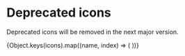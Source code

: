 

<Meta title="Icons/Deprecated/Icons" />

# Deprecated icons

Deprecated icons will be removed in the next major version.

<LegacyIconGallery>
	<Grid columns={5}>
		{Object.keys(icons).map((name, index) => (
			<IconItem key={index} name={name} />
		))}
	</Grid>
</LegacyIconGallery>
